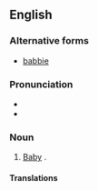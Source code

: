 ==English==

===Alternative forms===
* [[babbie]]

===Pronunciation===
* {{IPA|/ˈbæ.bi/|lang=en}}
* {{rhymes|æbi|lang=en}}

===Noun===
{{en-noun|babbies}}

# {{lb|en|regional}} [[baby|Baby]] {{gloss|human infant}}.

====Translations====
{{trans-see|baby}}